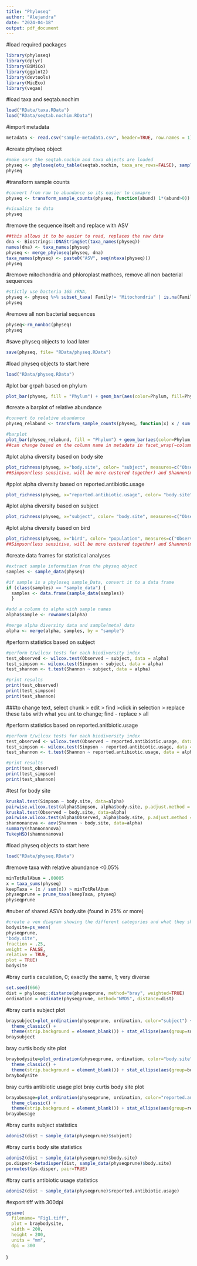 ```yaml
---
title: "Phyloseq"
author: "Alejandra"
date: "2024-04-18"
output: pdf_document
---
```


#load required packages

```r
library(phyloseq)
library(dplyr)
library(BiMiCo)
library(ggplot2)
library(devtools)
library(MicEco)
library(vegan)
```

#load taxa and seqtab.nochim

```r
load("RData/taxa.RData")
load("RData/seqtab.nochim.RData")
```

#import metadata

```r
metadata <- read.csv("sample-metadata.csv", header=TRUE, row.names = 1)
```

#create phylseq object

```r
#make sure the seqtab.nochim and taxa objects are loaded
physeq <- phyloseq(otu_table(seqtab.nochim, taxa_are_rows=FALSE), sample_data(metadata),tax_table(taxa))
physeq
```

#transform sample counts

```r
#convert from raw to abundance so its easier to comapre
physeq <- transform_sample_counts(physeq, function(abund) 1*(abund>0))

#visualize to data
physeq
```

#remove the sequence itselt and replace with ASV

```r
##this allows it to be easier to read, replaces the raw data
dna <- Biostrings::DNAStringSet(taxa_names(physeq))
names(dna) <- taxa_names(physeq)
physeq <- merge_phyloseq(physeq, dna)
taxa_names(physeq) <- paste0("ASV", seq(ntaxa(physeq)))
physeq
```

#remove mitochondria and phloroplast mathces, remove all non bacterial sequences

```r
#stictly use bacteria 16S rRNA, 
physeq <- physeq %>% subset_taxa( Family!= "Mitochondria" | is.na(Family) & Order!="Chloroplast" | is.na(Order))
physeq
```

#remove all non bacterial sequences

```r
physeq<-rm_nonbac(physeq)
physeq
```

#save physeq objects to load later

```r
save(physeq, file= "RData/physeq.RData")
```

#load physeq objects to start here

```r
load("RData/physeq.RData")
```

#plot bar grpah based on phylum

```r
plot_bar(physeq, fill = "Phylum") + geom_bar(aes(color=Phylum, fill=Phylum), stat="identity", position="fill")
```

#create a barplot of relative abundance

```r
#convert to relative abundance
physeq_relabund <- transform_sample_counts(physeq, function(x) x / sum(x))

#barplot
plot_bar(physeq_relabund, fill = "Phylum") + geom_bar(aes(color=Phylum, fill=Phylum), stat="identity", position="fill") + facet_wrap(~body.site, scales= "free")
##can change based on the column name in metadata in facet_wrap(~columnName)
```

#plot alpha diversity based on body site

```r
plot_richness(physeq, x="body.site", color= "subject", measures=c("Observed", "Simpson", "Shannon"))
##Simpson(less sensitive, will be more custered together) and Shannon(more sensitive to rare taxa) take into consideration relative abundance each species.
```

#pplot alpha diversity based on reported.antibiotic.usage

```r
plot_richness(physeq, x="reported.antibiotic.usage", color= "body.site", measures=c("Observed", "Simpson", "Shannon"))
```

#plot alpha diversity based on subject

```r
plot_richness(physeq, x="subject", color= "body.site", measures=c("Observed", "Simpson", "Shannon"))
```

#plot alpha diversity based on bird
```r
plot_richness(physeq, x="bird", color= "population", measures=c("Observed", "Simpson", "Shannon"))
##Simpson(less sensitive, will be more custered together) and Shannon(more sensitive to rare taxa) take into consideration relative abundance each species.
```

#create data frames for statistical analyses

```r
#extract sample information from the physeq object
samples <- sample_data(physeq)

#if sample is a phyloseq sample_Data, convert it to a data frame
if (class(samples) == "sample_data") {
  samples <- data.frame(sample_data(samples))
  }

#add a column to alpha with sample names
alpha$sample <- rownames(alpha)

#merge alpha diversity data and sample(meta) data 
alpha <- merge(alpha, samples, by = "sample")
```

#perform statistics based on subject

```r
#perform t/wilcox tests for each biodiversity index
test_observed <- wilcox.test(Observed ~ subject, data = alpha)
test_simpson <- wilcox.test(Simpson ~ subject, data = alpha)
test_shannon <- t.test(Shannon ~ subject, data = alpha)

#print results
print(test_observed)
print(test_simpson)
print(test_shannon)
```
###to change text, select chunk > edit > find >click in selection > replace these tabs with what you ant to change; find - replace > all

#perform statistics based on reported.anitbiotic.usage
```r
#perform t/wilcox tests for each biodiversity index
test_observed <- wilcox.test(Observed ~ reported.antibiotic.usage, data = alpha)
test_simpson <- wilcox.test(Simpson ~ reported.antibiotic.usage, data = alpha)
test_shannon <- t.test(Shannon ~ reported.antibiotic.usage, data = alpha)

#print results
print(test_observed)
print(test_simpson)
print(test_shannon)
```
#test for body site
```r
kruskal.test(Simpson ~ body.site, data=alpha)
pairwise.wilcox.test(alpha$Simpson, alpha$body.site, p.adjust.method = "holm")
kruskal.test(Observed ~ body.site, data=alpha)
pairwise.wilcox.test(alpha$Observed, alpha$body.site, p.adjust.method = "holm")
shannonanova <- aov(Shannon ~ body.site, data=alpha)
summary(shannonanova)
TukeyHSD(shannonanova)
```

#load physeq objects to start here

```r
load("RData/physeq.RData")
```

#remove taxa with relative abundance <0.05%
```r
minTotRelAbun = .00005
x = taxa_sums(physeq)
keepTaxa = (x / sum(x)) > minTotRelAbun
physeqprune = prune_taxa(keepTaxa, physeq)
physeqprune
```
#nuber of shared ASVs body.site (found in 25% or more)
```r
#create a ven diagram showing the different categories and what they share
bodysite=ps_venn(
physeqprune,
"body.site", 
fraction = .25, 
weight = FALSE, 
relative = TRUE, 
plot = TRUE) 
bodysite
```
#bray curtis caculation, 0; exactly the same, 1; very diverse 
```r
set.seed(666)
dist = phyloseq::distance(physeqprune, method="bray", weighted=TRUE)
ordination = ordinate(physeqprune, method="NMDS", distance=dist)
```

#bray curtis subject plot
```r
braysubject=plot_ordination(physeqprune, ordination, color="subject") + 
  theme_classic() +
  theme(strip.background = element_blank()) + stat_ellipse(aes(group=subject))
braysubject
```

bray curtis body site plot
```r
braybodysite=plot_ordination(physeqprune, ordination, color="body.site") + 
  theme_classic() +
  theme(strip.background = element_blank()) + stat_ellipse(aes(group=body.site))
braybodysite
```

bray curtis antibiotic usage plot
bray curtis body site plot
```r
brayabusage=plot_ordination(physeqprune, ordination, color="reported.antibiotic.usage") + 
  theme_classic() +
  theme(strip.background = element_blank()) + stat_ellipse(aes(group=reported.antibiotic.usage))
brayabusage
```

#bray curits subject statistics
```r
adonis2(dist ~ sample_data(physeqprune)$subject)
```

#bray curtis body site statistics
```r
adonis2(dist ~ sample_data(physeqprune)$body.site)
ps.disper<-betadisper(dist, sample_data(physeqprune)$body.site)
permutest(ps.disper, pair=TRUE)
```

#bray curtis antibiotic usage statistics
```r
adonis2(dist ~ sample_data(physeqprune)$reported.antibiotic.usage)
```

#export tiff with 300dpi
```r
ggsave(
  filename= "Fig1.tiff",
  plot = braybodysite,
  width = 200,
  height = 200,
  units = "mm",
  dpi = 300
```
  
)